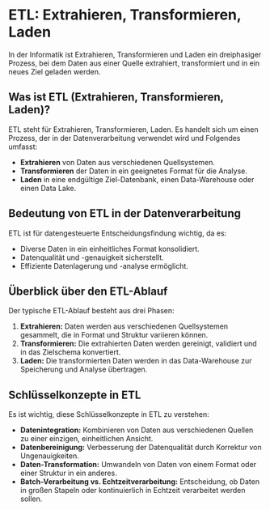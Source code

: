 # ETL: Extrahieren, Transformieren, Laden

In der Informatik ist Extrahieren, Transformieren und Laden ein dreiphasiger Prozess, bei dem Daten aus einer Quelle extrahiert, transformiert und in ein neues Ziel geladen werden.

## Was ist ETL (Extrahieren, Transformieren, Laden)?

ETL steht für Extrahieren, Transformieren, Laden. Es handelt sich um einen Prozess, der in der Datenverarbeitung verwendet wird und Folgendes umfasst:

- **Extrahieren** von Daten aus verschiedenen Quellsystemen.
- **Transformieren** der Daten in ein geeignetes Format für die Analyse.
- **Laden** in eine endgültige Ziel-Datenbank, einen Data-Warehouse oder einen Data Lake.

## Bedeutung von ETL in der Datenverarbeitung

ETL ist für datengesteuerte Entscheidungsfindung wichtig, da es:

- Diverse Daten in ein einheitliches Format konsolidiert.
- Datenqualität und -genauigkeit sicherstellt.
- Effiziente Datenlagerung und -analyse ermöglicht.

## Überblick über den ETL-Ablauf

Der typische ETL-Ablauf besteht aus drei Phasen:

1. **Extrahieren:** Daten werden aus verschiedenen Quellsystemen gesammelt, die in Format und Struktur variieren können.
2. **Transformieren:** Die extrahierten Daten werden gereinigt, validiert und in das Zielschema konvertiert.
3. **Laden:** Die transformierten Daten werden in das Data-Warehouse zur Speicherung und Analyse übertragen.

## Schlüsselkonzepte in ETL

Es ist wichtig, diese Schlüsselkonzepte in ETL zu verstehen:

- **Datenintegration:** Kombinieren von Daten aus verschiedenen Quellen zu einer einzigen, einheitlichen Ansicht.
- **Datenbereinigung:** Verbesserung der Datenqualität durch Korrektur von Ungenauigkeiten.
- **Daten-Transformation:** Umwandeln von Daten von einem Format oder einer Struktur in ein anderes.
- **Batch-Verarbeitung vs. Echtzeitverarbeitung:** Entscheidung, ob Daten in großen Stapeln oder kontinuierlich in Echtzeit verarbeitet werden sollen.